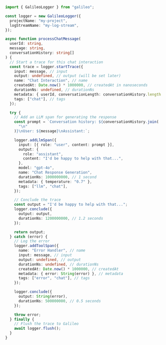 ```typescript TypeScript
import { GalileoLogger } from "galileo";

const logger = new GalileoLogger({
  projectName: "my-project",
  logStreamName: "my-log-stream",
});

async function processChatMessage(
  userId: string,
  message: string,
  conversationHistory: string[]
) {
  // Start a trace for this chat interaction
  const trace = logger.startTrace({
    input: message, // input
    output: undefined, // output (will be set later)
    name: "Chat Interaction", // name
    createdAt: Date.now() * 1000000, // createdAt in nanoseconds
    durationNs: undefined, // durationNs
    metadata: { userId, conversationLength: conversationHistory.length }, // metadata
    tags: ["chat"], // tags
  });

  try {
    // Add an LLM span for generating the response
    const prompt = `Conversation history: ${conversationHistory.join(
      "\n"
    )}\nUser: ${message}\nAssistant:`;

    logger.addLlmSpan({
      input: [{ role: "user", content: prompt }],
      output: {
        role: "assistant",
        content: "I'd be happy to help with that...",
      },
      model: "gpt-4o",
      name: "Chat Response Generation",
      durationNs: 1000000000, // 1 second
      metadata: { temperature: "0.7" },
      tags: ["llm", "chat"],
    });

    // Conclude the trace
    const output = "I'd be happy to help with that...";
    logger.conclude({
      output: output,
      durationNs: 1200000000, // 1.2 seconds
    });

    return output;
  } catch (error) {
    // Log the error
    logger.addToolSpan({
      name: "Error Handler", // name
      input: message, // input
      output: undefined, // output
      durationNs: undefined, // durationNs
      createdAt: Date.now() * 1000000, // createdAt
      metadata: { error: String(error) }, // metadata
      tags: ["error", "chat"], // tags
    });

    logger.conclude({
      output: String(error),
      durationNs: 500000000, // 0.5 seconds
    });

    throw error;
  } finally {
    // Flush the trace to Galileo
    await logger.flush();
  }
}
```
